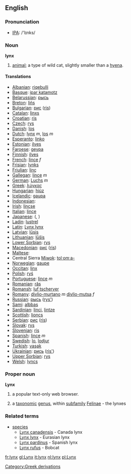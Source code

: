 {{wikipedia}}
==English==

=== Pronunciation ===
*[[w:IPA|IPA]]: /'lɪnks/

=== Noun ===
'''lynx'''
# [[animal]]; a type of wild cat, slightly smaller than a [[hyena]].

====Translations====

*[[Albanian]]: [[riqebulli]]
*[[Basque]]: [[ipar katamotz]]
*[[Belarussian]]: [[рысь]]
*[[Breton]]: [[lińs]]
*[[Bulgarian]]: [[рис]] ([[ris]])
*[[Catalan]]: [[linxs]]
*[[Croatian]]: [[ris]]
*[[Czech]]: [[rys]]
*[[Danish]]: [[los]]
*[[Dutch]]: [[lynx]] ''m'', [[los]] ''m''
*[[Esperanto]]: [[linko]]
*[[Estonian]]: [[ilves]]
*[[Faroese]]: [[geypa]]
*[[Finnish]]: [[ilves]]
*[[French]]: [[lince]] ''f''
*[[Frisian]]: [[lynks]]
*[[Friulian]]: [[linç]]
*[[Gallegan]]: [[lince]] ''m''
*[[German]]: [[Luchs]] ''m''
*[[Greek]]: [[λύγκας]] '' ''
*[[Hungarian]]: [[hiúz]]
*[[Icelandic]]: [[gaupa]]
*[[Indonesian]]: [[]]
*[[Irish]]: [[lincse]]
*[[Italian]]: [[lince]] '' ''
*[[Japanese]]: [[]] ([[]], )
*[[Ladin]]: [[lustrel]]
*[[Latin]]: [[Lynx lynx]] '' ''
*[[Latvian]]: [[lūsis]]
*[[Lithuanian]]: [[lūšis]]
*[[Lower Sorbian]]: [[rys]]
*[[Macedonian]]: [[рис]] ([[ris]])
*[[Maltese]]: [[]]
*Central Sierra [[Miwok]]: [[tolˑomˑa-]]
*[[Norwegian]]: [[gaupe]]
*[[Occitan]]: [[linx]]
*[[Polish]]: [[ryś]] '' ''
*[[Portuguese]]: [[lince]] ''m''
*[[Romanian]]: [[râs]]
*[[Romansh]]: [[luf tscherver]]
*[[Romany]]: [[divlio-murtano]] ''m'' [[divlio-mutsa]] ''f''
*[[Russian]]: [[рысь]] ([[rys']]) '' ''
*[[Sami]]: [[albbas]]
*[[Sardinian]]: [[linci]], [[lintze]]
*[[Scottish]]: [[lioncs]]
*[[Serbian]]: [[рис]] ([[ris]])
*[[Slovak]]: [[rys]]
*[[Slovenian]]: [[ris]]
*[[Spanish]]: [[lince]] ''m''
*[[Swedish]]: [[lo]], [[lodjur]]
*[[Turkish]]: [[vaşak]]
*[[Ukrainian]]: [[рись]] ([[ris']])
*[[Upper Sorbian]]: [[rys]]
*[[Welsh]]: [[lyncs]]

===Proper noun===
'''Lynx'''
# {{computing}} a popular text-only web browser.
#a [[taxonomic]] [[genus]], within [[subfamily]] [[Felinae]] - the lynxes

===Related terms===
{{wikispecies}}
*[[species]]
**[[Lynx canadensis]] - Canada lynx
**[[Lynx lynx]] - Eurasian lynx
**[[Lynx pardinus]] - Spanish lynx
**[[Lynx rufus]] - Bobcat
{{wikipediapar|Lynx (cat)}}

[[Category:Greek derivations]]

[[fr:lynx]]
[[gl:Lynx]]
[[it:lynx]]
[[nl:lynx]]
[[pl:Lynx]]